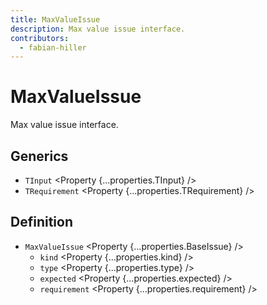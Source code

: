 ```yaml
---
title: MaxValueIssue
description: Max value issue interface.
contributors:
  - fabian-hiller
---
```



# MaxValueIssue

Max value issue interface.

## Generics

- `TInput` <Property {...properties.TInput} />
- `TRequirement` <Property {...properties.TRequirement} />

## Definition

- `MaxValueIssue` <Property {...properties.BaseIssue} />
  - `kind` <Property {...properties.kind} />
  - `type` <Property {...properties.type} />
  - `expected` <Property {...properties.expected} />
  - `requirement` <Property {...properties.requirement} />
